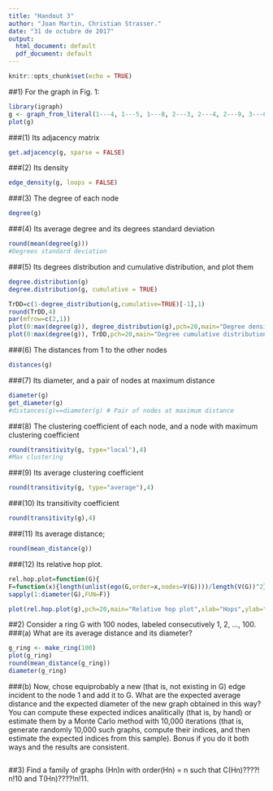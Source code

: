 ```yaml
---
title: "Handout 3"
author: "Joan Martin, Christian Strasser."
date: "31 de octubre de 2017"
output:
  html_document: default
  pdf_document: default
---
```


```r
knitr::opts_chunk$set(echo = TRUE)
```

##1) For the graph in Fig. 1:

```r
library(igraph)
g <- graph_from_literal(1---4, 1---5, 1---8, 2---3, 2---4, 2---9, 3---6, 3---4, 4---5, 4---6, 5---8, 5---9, 6---7, 6---8)
plot(g)
```

###(1) Its adjacency matrix

```r
get.adjacency(g, sparse = FALSE)
```

###(2) Its density

```r
edge_density(g, loops = FALSE)
```
###(3) The degree of each node
```r
degree(g)
```
###(4) Its average degree and its degrees standard deviation
```r
round(mean(degree(g)))
#Degrees standard deviation
```
###(5) Its degrees distribution and cumulative distribution, and plot them
```r
degree.distribution(g)
degree.distribution(g, cumulative = TRUE)

TrDD=c(1-degree_distribution(g,cumulative=TRUE)[-1],1)
round(TrDD,4)
par(mfrow=c(2,1))
plot(0:max(degree(g)), degree_distribution(g),pch=20,main="Degree density",xlab="Degree",ylab="Probability",type="o")
plot(0:max(degree(g)), TrDD,pch=20,main="Degree cumulative distribution",xlab="Degree",ylab="Probability",type="o")
```
###(6) The distances from 1 to the other nodes
```r
distances(g)
```
###(7) Its diameter, and a pair of nodes at maximum distance
```r
diameter(g)
get_diameter(g)
#distances(g)==diameter(g) # Pair of nodes at maximum distance
```
###(8) The clustering coefficient of each node, and a node with maximum clustering coefficient
```r
round(transitivity(g, type="local"),4)
#Max clustering
```
###(9) Its average clustering coefficient
```r
round(transitivity(g, type="average"),4)
```
###(10) Its transitivity coefficient
```r
round(transitivity(g),4)
```
###(11) Its average distance;
```r
round(mean_distance(g))
```
###(12) Its relative hop plot.
```r
rel.hop.plot=function(G){
F=function(x){length(unlist(ego(G,order=x,nodes=V(G))))/length(V(G))^2}
sapply(1:diameter(G),FUN=F)}

plot(rel.hop.plot(g),pch=20,main="Relative hop plot",xlab="Hops",ylab="Probability",type="o")

```
##2) Consider a ring G with 100 nodes, labeled consecutively 1, 2, ..., 100.
###(a) What are its average distance and its diameter?
```r
g_ring <- make_ring(100)
plot(g_ring)
round(mean_distance(g_ring))
diameter(g_ring)
```
###(b) Now, chose equiprobably a new (that is, not existing in G) edge incident to the node 1 and add it to G. What are the expected average distance and the expected diameter of the new graph obtained in this way? You can compute these expected indices analitically (that is, by hand) or estimate them by a Monte Carlo method with 10,000 iterations (that is, generate randomly 10,000 such graphs, compute their indices, and then estimate the expected indices from this sample). Bonus if you do it both ways and the results are consistent.
```r

```
##3) Find a family of graphs (Hn)n with order(Hn) = n such that C(Hn)????! n!10 and T(Hn)????!n!11.
```r

```